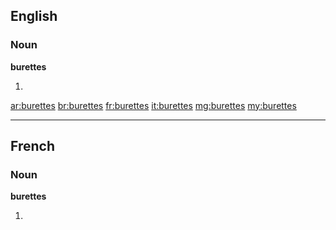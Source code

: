 ==English==

===Noun===
'''burettes'''

# {{plural of|burette}}

[[ar:burettes]]
[[br:burettes]]
[[fr:burettes]]
[[it:burettes]]
[[mg:burettes]]
[[my:burettes]]

----
==French==

===Noun===
'''burettes''' {{f}}

# {{plural of|[[burette]]|lang=fr}}
{{rfc-auto}}